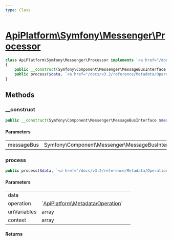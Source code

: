 ```yaml
---
type: Class
---
```


# [ApiPlatform\Symfony\Messenger\Processor](/docs/v3.2/reference/Symfony/Messenger/Processor)



```php
class ApiPlatform\Symfony\Messenger\Processor implements `<a href="/docs/v3.2/reference/State/ProcessorInterface">ApiPlatform\State\ProcessorInterface</a>`
{
    public __construct(Symfony\Component\Messenger\MessageBusInterface $messageBus)
    public process($data, `<a href="/docs/v3.2/reference/Metadata/Operation">ApiPlatform\Metadata\Operation</a>` $operation, array $uriVariables, array $context)
}
```
## Methods

### __construct



```php
public __construct(Symfony\Component\Messenger\MessageBusInterface $messageBus)
```

#### Parameters

<table><tbody>
<tr><td>messageBus</td><td>Symfony\Component\Messenger\MessageBusInterface</td><td></td></tr>
</tbody>
</table>

### process



```php
public process($data, `<a href="/docs/v3.2/reference/Metadata/Operation">ApiPlatform\Metadata\Operation</a>` $operation, array $uriVariables, array $context)
```

#### Parameters

<table><tbody>
<tr><td>data</td><td></td><td></td></tr><tr><td>operation</td><td>`<a href="/docs/v3.2/reference/Metadata/Operation">ApiPlatform\Metadata\Operation</a>`</td><td></td></tr><tr><td>uriVariables</td><td>array</td><td></td></tr><tr><td>context</td><td>array</td><td></td></tr>
</tbody>
</table>

#### Returns


